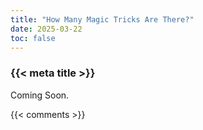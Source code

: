 ```yaml
---
title: "How Many Magic Tricks Are There?"
date: 2025-03-22
toc: false
---
```


### {{< meta title >}}

Coming Soon.



{{< comments >}}